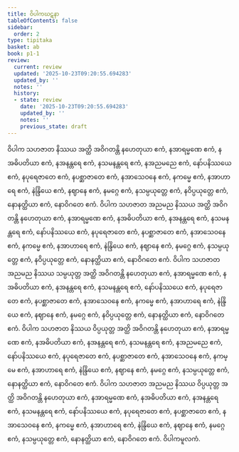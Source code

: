 ```yaml
---
title: ဝိပါကဃဋနာ
tableOfContents: false
sidebar:
  order: 2
type: tipitaka
basket: ab
book: p1-1
review:
  current: review
  updated: '2025-10-23T09:20:55.694283'
  updated_by: ''
  notes: ''
  history:
  - state: review
    date: '2025-10-23T09:20:55.694283'
    updated_by: ''
    notes: ''
    previous_state: draft
---
```



<ReviewStatus review={frontmatter.review} showDetails={true} />

<HypothesisAnnotation frontmatter={frontmatter} />

<DynamicBreadcrumb />

<Division number="451" book="p1-1" e="ch" v="36" p="167">

<Paragraph number="1425" book="p1-1">
ဝိပါက သဟဇာတ နိဿယ အတ္ထိ အဝိဂတန္တိ နဟေတုယာ ဧကံ, နအာရမ္မဏေ ဧကံ, နအဓိပတိယာ ဧကံ, နအနန္တရေ ဧကံ, နသမနန္တရေ ဧကံ, နအညမညေ ဧကံ, နော်ပနိဿယေ ဧကံ, နပုရေဇာတေ ဧကံ, နပစ္ဆာဇာတေ ဧကံ, နအာသေဝနေ ဧကံ, နကမ္မေ ဧကံ, နအာဟာရေ ဧကံ, နဲန္ဒြိယေ ဧကံ, နဈာနေ ဧကံ, နမဂ္ဂေ ဧကံ, နသမ္ပယုတ္တေ ဧကံ, နဝိပ္ပယုတ္တေ ဧကံ, နောနတ္ထိယာ ဧကံ, နောဝိဂတေ ဧကံ.
</Paragraph>

<Paragraph number="1426" book="p1-1">
ဝိပါက သဟဇာတ အညမည နိဿယ အတ္ထိ အဝိဂတန္တိ နဟေတုယာ ဧကံ, နအာရမ္မဏေ ဧကံ, နအဓိပတိယာ ဧကံ, နအနန္တရေ ဧကံ, နသမနန္တရေ ဧကံ, နော်ပနိဿယေ ဧကံ, နပုရေဇာတေ ဧကံ, နပစ္ဆာဇာတေ ဧကံ, နအာသေဝနေ ဧကံ, နကမ္မေ ဧကံ, နအာဟာရေ ဧကံ, နဲန္ဒြိယေ ဧကံ, နဈာနေ ဧကံ, နမဂ္ဂေ ဧကံ, နသမ္ပယုတ္တေ ဧကံ, နဝိပ္ပယုတ္တေ ဧကံ, နောနတ္ထိယာ ဧကံ, နောဝိဂတေ ဧကံ.
</Paragraph>

<Paragraph number="1427" book="p1-1">
ဝိပါက သဟဇာတ အညမည နိဿယ သမ္ပယုတ္တ အတ္ထိ အဝိဂတန္တိ နဟေတုယာ ဧကံ, နအာရမ္မဏေ ဧကံ, နအဓိပတိယာ ဧကံ, နအနန္တရေ ဧကံ, နသမနန္တရေ ဧကံ, နော်ပနိဿယေ ဧကံ, နပုရေဇာတေ ဧကံ, နပစ္ဆာဇာတေ ဧကံ, နအာသေဝနေ ဧကံ, နကမ္မေ ဧကံ, နအာဟာရေ ဧကံ, နဲန္ဒြိယေ ဧကံ, နဈာနေ ဧကံ, နမဂ္ဂေ ဧကံ, နဝိပ္ပယုတ္တေ ဧကံ, နောနတ္ထိယာ ဧကံ, နောဝိဂတေ ဧကံ.
</Paragraph>

<Paragraph number="1428" book="p1-1">
ဝိပါက သဟဇာတ နိဿယ ဝိပ္ပယုတ္တ အတ္ထိ အဝိဂတန္တိ နဟေတုယာ ဧကံ, နအာရမ္မဏေ ဧကံ, နအဓိပတိယာ ဧကံ, နအနန္တရေ ဧကံ, နသမနန္တရေ ဧကံ, နအညမညေ ဧကံ, နော်ပနိဿယေ ဧကံ, နပုရေဇာတေ ဧကံ, နပစ္ဆာဇာတေ ဧကံ, နအာသေဝနေ ဧကံ, နကမ္မေ ဧကံ, နအာဟာရေ ဧကံ, နဲန္ဒြိယေ ဧကံ, နဈာနေ ဧကံ, နမဂ္ဂေ ဧကံ, နသမ္ပယုတ္တေ ဧကံ, နောနတ္ထိယာ ဧကံ, နောဝိဂတေ ဧကံ.
</Paragraph>

<Paragraph number="1429" book="p1-1">
ဝိပါက သဟဇာတ အညမည နိဿယ ဝိပ္ပယုတ္တ အတ္ထိ အဝိဂတန္တိ နဟေတုယာ ဧကံ, နအာရမ္မဏေ ဧကံ, နအဓိပတိယာ ဧကံ, နအနန္တရေ ဧကံ, နသမနန္တရေ ဧကံ, နော်ပနိဿယေ ဧကံ, နပုရေဇာတေ ဧကံ, နပစ္ဆာဇာတေ ဧကံ, နအာသေဝနေ ဧကံ, နကမ္မေ ဧကံ, နအာဟာရေ ဧကံ, နဲန္ဒြိယေ ဧကံ, နဈာနေ ဧကံ, နမဂ္ဂေ ဧကံ, နသမ္ပယုတ္တေ ဧကံ, နောနတ္ထိယာ ဧကံ, နောဝိဂတေ ဧကံ.

</Paragraph>
</Division>

<Paragraph number="1430" type="center" book="p1-1">
ဝိပါကမူလကံ.
</Paragraph>